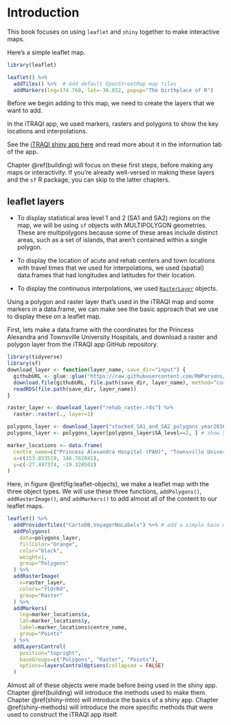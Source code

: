 # Introduction {#intro}

This book focuses on using `leaflet` and `shiny` together to make interactive maps.

Here's a simple leaflet map.
```r
library(leaflet)

leaflet() %>%
  addTiles() %>%  # Add default OpenStreetMap map tiles
  addMarkers(lng=174.768, lat=-36.852, popup="The birthplace of R")

```

Before we begin adding to this map, we need to create the layers that we want to add.

In the iTRAQI app, we used markers, rasters and polygons to show the key locations and interpolations.

See the [iTRAQI shiny app here](https://access.healthequity.link/) and read more about it in the information tab of the app. 

Chapter \@ref(building) will focus on these first steps, before making any maps or interactivity. If you're already well-versed in making these layers and the `sf` R package, you can skip to the latter chapters. 


## leaflet layers

* To display statistical area level 1 and 2 (SA1 and SA2) regions on the map, we will be using `sf` objects with MULTIPOLYGON geometries. These are multipolygons because some of these areas include distinct areas, such as a set of islands, that aren't contained within a single polygon.

* To display the location of acute and rehab centers and town locations with travel times that we used for interpolations, we used (spatial) data.frames that had longitudes and latitudes for their location.

* To display the continuous interpolations, we used [`RasterLayer`](https://rdrr.io/cran/raster/man/raster.html) objects.


Using a polygon and raster layer that's used in the iTRAQI map and some markers in a data.frame, we can make see the basic approach that we use to display these on a leaflet map.

First, lets make a data.frame with the coordinates for the Princess Alexandra  and Townsville University Hospitals, and download a raster and polygon layer from the iTRAQI app GitHub repository.

```r
library(tidyverse)
library(sf)
download_layer <- function(layer_name, save_dir="input") {
  githubURL <- glue::glue("https://raw.githubusercontent.com/RWParsons/iTRAQI_app/main/input/layers/{layer_name}")
  download.file(githubURL, file.path(save_dir, layer_name), method="curl")
  readRDS(file.path(save_dir, layer_name))
}

raster_layer <- download_layer("rehab_raster.rds") %>%
  raster::raster(., layer=1)

polygons_layer <- download_layer("stacked_SA1_and_SA2_polygons_year2016_simplified.rds")
polygons_layer <- polygons_layer[polygons_layer$SA_level==2, ] # show SA2 regions for example

marker_locations <- data.frame(
  centre_name=c("Princess Alexandra Hospital (PAH)", "Townsville University Hospital"),
  x=c(153.033519, 146.762041),
  y=c(-27.497374, -19.320502)
)
```

Here, in figure \@ref(fig:leaflet-objects), we make a leaflet map with the three object types. We will use these three functions, `addPolygons()`, `addRasterImage()`, and `addMarkers()` to add almost all of the content to our leaflet maps.

```r

leaflet() %>%
  addProviderTiles("CartoDB.VoyagerNoLabels") %>% # add a simple base map
  addPolygons(
    data=polygons_layer,
    fillColor="Orange",
    color="black",
    weight=1,
    group="Polygons"
  ) %>%
  addRasterImage(
    x=raster_layer,
    colors="YlOrRd",
    group="Raster"
  ) %>%
  addMarkers(
    lng=marker_locations$x, 
    lat=marker_locations$y,
    label=marker_locations$centre_name,
    group="Points"
  ) %>%
  addLayersControl(
    position="topright",
    baseGroups=c("Polygons", "Raster", "Points"),
    options=layersControlOptions(collapsed = FALSE)
  )

```

Almost all of these objects were made before being used in the shiny app. Chapter \@ref(building) will introduce the methods used to make them. Chapter \@ref(shiny-intro) will introduce the basics of a shiny app. Chapter \@ref(shiny-methods) will introduce the more specific methods that were used to construct the iTRAQI app itself.
